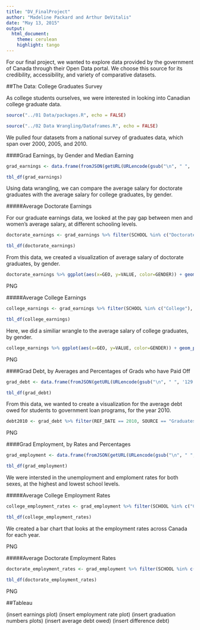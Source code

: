 ```yaml
---
title: "DV_FinalProject"
author: "Madeline Packard and Arthur DeVitalis"
date: "May 13, 2015"
output:
  html_document:
    theme: cerulean
    highlight: tango
---
```

For our final project, we wanted to explore data provided by the government of Canada through their Open Data portal. We choose this source for its credibility, accessibility, and variety of comparative datasets.


##The Data: College Graduates Survey

As college students ourselves, we were interested in looking into Canadian college graduate data.

```r
source("../01 Data/packages.R", echo = FALSE)
```

```r
source("../02 Data Wrangling/Dataframes.R", echo = FALSE)
```

We pulled four datasets from a national survey of graduates data, which span over 2000, 2005, and 2010.

####Grad Earnings, by Gender and Median Earning

```r
grad_earnings <- data.frame(fromJSON(getURL(URLencode(gsub("\n", " ", '129.152.144.84:5001/rest/native/?query= "select REF_DATE, GEO, SCHOOL, GENDER, STATS, VALUE from GRAD_EARNINGS "')),httpheader=c(DB='jdbc:oracle:thin:@129.152.144.84:1521:ORCL', USER='C##cs329e_map4542', PASS='orcl_map4542', MODE='native_mode', MODEL='model', returnDimensions = 'False', returnFor = 'JSON'), verbose = TRUE)))
```

```r
tbl_df(grad_earnings)
```

Using data wrangling, we can compare the average salary for doctorate graduates with the average salary for college graduates, by gender.


#####Average Doctorate Earnings

For our graduate earnings data, we looked at the pay gap between men and women's average salary, at different schooling levels.

```r
doctorate_earnings <- grad_earnings %>% filter(SCHOOL %in% c("Doctorate"), STATS == "Median", GENDER != "Both sexes", VALUE != "null")
```

```r
tbl_df(doctorate_earnings)
```

From this data, we created a visualization of average salary of doctorate graduates, by gender.

```r
doctorate_earnings %>% ggplot(aes(x=GEO, y=VALUE, color=GENDER)) + geom_point() + ggtitle('Average Doctorate Graduate Earnings') + scale_color_brewer(palette="Set1") + facet_wrap(~REF_DATE) + theme(axis.text.x=element_text(angle=90, size=10, vjust=0.4), plot.title = element_text(size=20, face="bold", vjust=2), axis.title.x = element_blank())
```

PNG

#####Average College Earnings

```r
college_earnings <- grad_earnings %>% filter(SCHOOL %in% c("College"), STATS == "Median", GENDER != "Both sexes", VALUE != "null")
```
```r
tbl_df(college_earnings)
```

Here, we did a similiar wrangle to the average salary of college graduates, by gender.

```r
college_earnings %>% ggplot(aes(x=GEO, y=VALUE, color=GENDER)) + geom_point() + ggtitle('Average College Graduate Earnings') + scale_color_brewer(palette="Set1") + facet_wrap(~REF_DATE) + theme(axis.text.x=element_text(angle=90, size=10, vjust=0.4), plot.title = element_text(size=20, face="bold", vjust=2), axis.title.x = element_blank())
```

PNG


####Grad Debt, by Averages and Percentages of Grads who have Paid Off 

```r
grad_debt <- data.frame(fromJSON(getURL(URLencode(gsub("\n", " ", '129.152.144.84:5001/rest/native/?query= "select REF_DATE, GEO, SCHOOL, SOURCE, STATS, VALUE from GRAD_DEBT "')),httpheader=c(DB='jdbc:oracle:thin:@129.152.144.84:1521:ORCL', USER='C##cs329e_map4542', PASS='orcl_map4542', MODE='native_mode', MODEL='model', returnDimensions = 'False', returnFor = 'JSON'), verbose = TRUE)))
```
```r
tbl_df(grad_debt)
```

From this data, we wanted to create a visualization for the average debt owed for students to government loan programs, for the year 2010.

```r
debt2010 <- grad_debt %>% filter(REF_DATE == 2010, SOURCE == "Graduates who owed money for their education to government student loan programs", STATS == "Average debt owed to the source at time of graduation dollars", VALUE != "null") %>% ggplot(aes(x=GEO, y=VALUE, color=SCHOOL)) + geom_point() + ggtitle('Average Debt Owed\n to Government Loans in 2010') + scale_color_brewer(palette="Set1") + theme(axis.text.x=element_text(angle=90, size=10, vjust=0.4), axis.title.y = element_blank(), axis.title.x = element_blank(), legend.title=element_blank(), plot.title = element_text(size=20, face="bold", vjust=2, lineheight=0.8))
```

PNG

####Grad Employment, by Rates and Percentages

```r
grad_employment <- data.frame(fromJSON(getURL(URLencode(gsub("\n", " ", '129.152.144.84:5001/rest/native/?query= "select REF_DATE, GEO, SCHOOL, GENDER, STATS, VALUE from GRAD_EMPLOYMENT "')),httpheader=c(DB='jdbc:oracle:thin:@129.152.144.84:1521:ORCL', USER='C##cs329e_map4542', PASS='orcl_map4542', MODE='native_mode', MODEL='model', returnDimensions = 'False', returnFor = 'JSON'), verbose = TRUE)))
```

```r
tbl_df(grad_employment)
```

We were intersted in the unemployment and emploment rates for both sexes, at the highest and lowest school levels.

#####Average College Employment Rates

```r
college_employment_rates <- grad_employment %>% filter(SCHOOL %in% c("College"), STATS %in%  c("Unemployed rate", "Employed percent"), GENDER != "Both sexes", VALUE != "null") %>% arrange(desc(VALUE))
```

```r
tbl_df(college_employment_rates)
```

We created a bar chart that looks at the employment rates across Canada for each year.

PNG

#####Average Doctorate Employment Rates
```r
doctorate_employment_rates <- grad_employment %>% filter(SCHOOL %in% c("Doctorate"), STATS %in%  c("Unemployed rate", "Employed percent"), GENDER != "Both sexes", VALUE != "null") %>% arrange(desc(VALUE)) %>% tbl_df
```

```r
tbl_df(doctorate_employment_rates)
```

PNG

##Tableau

(insert earnings plot)
(insert employment rate plot)
(insert graduation numbers plots)
(insert average debt owed)
(insert difference debt)
